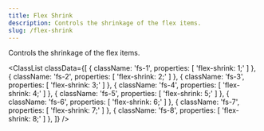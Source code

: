 ```yaml
---
title: Flex Shrink
description: Controls the shrinkage of the flex items.
slug: /flex-shrink
---
```



Controls the shrinkage of the flex items.

<ClassList
  classData={[
    {
      className: 'fs-1',
      properties: [
        'flex-shrink: 1;'
      ]
    },
    {
      className: 'fs-2',
      properties: [
        'flex-shrink: 2;'
      ]
    },
    {
      className: 'fs-3',
      properties: [
        'flex-shrink: 3;'
      ]
    },
    {
      className: 'fs-4',
      properties: [
        'flex-shrink: 4;'
      ]
    },
    {
      className: 'fs-5',
      properties: [
        'flex-shrink: 5;'
      ]
    },
    {
      className: 'fs-6',
      properties: [
        'flex-shrink: 6;'
      ]
    },
    {
      className: 'fs-7',
      properties: [
        'flex-shrink: 7;'
      ]
    },
    {
      className: 'fs-8',
      properties: [
        'flex-shrink: 8;'
      ]
    },
  ]}
/>